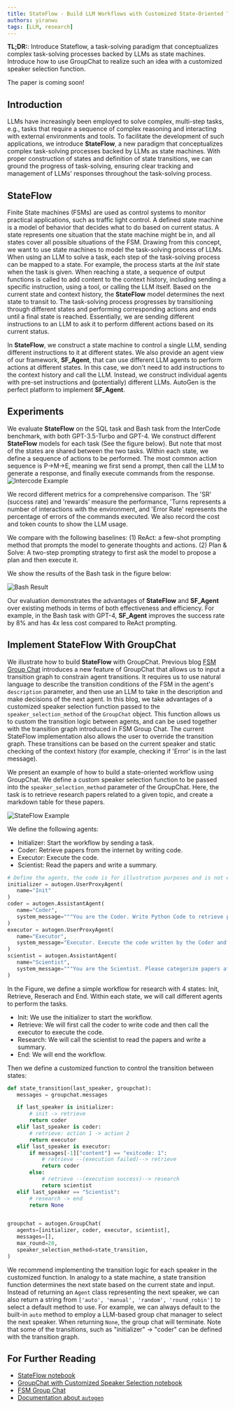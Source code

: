 ```yaml
---
title: StateFlow - Build LLM Workflows with Customized State-Oriented Transition Function in GroupChat
authors: yiranwu
tags: [LLM, research]
---
```


**TL;DR:**: Introduce Stateflow, a task-solving paradigm that conceptualizes complex task-solving processes backed by LLMs as state machines.
Introduce how to use GroupChat to realize such an idea with a customized speaker selection function.

The paper is coming soon!

## Introduction
LLMs have increasingly been employed to solve complex, multi-step tasks, e.g., tasks that require a sequence of complex reasoning
and interacting with external environments and tools. To facilitate the development of such applications, we introduce **StateFlow**, a new paradigm
that conceptualizes complex task-solving processes backed by LLMs as state machines. With proper construction of states and definition of
state transitions, we can ground the progress of task-solving, ensuring clear tracking and management of LLMs' responses throughout the task-solving process.

## StateFlow
Finite State machines (FSMs) are used as control systems to monitor practical applications, such as traffic light control.
A defined state machine is a model of behavior that decides what to do based on current status. A state represents one situation that the state machine might be in, and all states cover all possible situations of the FSM.
Drawing from this concept, we want to use state machines to model the task-solving process of LLMs. When using an LLM to solve a task, each step of the task-solving process can be mapped to a state.
For example, the process starts at the *Init* state when the task is given. When reaching a state, a sequence of output functions is called to add content to the context history, including sending a specific instruction, using a tool, or calling the LLM itself.
Based on the current state and context history, the **StateFlow** model determines the next state to transit to. The task-solving process progresses by transitioning through different states and performing corresponding actions and ends until a final state is reached.
Essentially, we are sending different instructions to an LLM to ask it to perform different actions based on its current status.

In **StateFlow**, we construct a state machine to control a single LLM, sending different instructions to it at different states.
We also provide an agent view of our framework, **SF_Agent**, that can use different LLM agents to perform actions at different states.
In this case, we don't need to add instructions to the context history and call the LLM. Instead, we construct individual agents with pre-set instructions and (potentially) different LLMs.
AutoGen is the perfect platform to implement **SF_Agent**.

## Experiments
We evaluate **StateFlow** on the SQL task and Bash task from the InterCode benchmark, with both GPT-3.5-Turbo and GPT-4.
We construct different **StateFlow** models for each task (See the figure below). But note that most of the states are shared between the two tasks.
Within each state, we define a sequence of actions to be performed. The most common action sequence is P->M->E, meaning we first send a prompt, then call the LLM to generate a response, and finally execute commands from the response.
![Intercode Example](./img/intercode.png)

We record different metrics for a comprehensive comparison. The 'SR' (success rate) and 'rewards' measure the performance,
'Turns represents a number of interactions with the environment, and 'Error Rate' represents the percentage of errors of the commands executed.
We also record the cost and token counts to show the LLM usage.

We compare with the following baselines:
(1) ReAct: a few-shot prompting method that prompts the model to generate thoughts and actions.
(2) Plan & Solve: A two-step prompting strategy to first ask the model to propose a plan and then execute it.

We show the results of the Bash task in the figure below:

![Bash Result](./img/bash_result.png)

Our evaluation demonstrates the advantages of **StateFlow** and **SF_Agent** over existing methods in terms of both effectiveness and efficiency.
For example, in the Bash task with GPT-4, **SF_Agent** improves the success rate by 8% and has 4x less cost compared to ReAct prompting.


## Implement StateFlow With GroupChat
We illustrate how to build **StateFlow** with GroupChat. Previous blog [FSM Group Chat](/blog/2024/02/11/FSM-GroupChat/)
introduces a new feature of GroupChat that allows us to input a transition graph to constrain agent transitions.
It requires us to use natural language to describe the transition conditions of the FSM in the agent's `description` parameter, and then use an LLM to take in the description and make decisions of the next agent.
In this blog, we take advantages of a customized speaker selection function passed to the `speaker_selection_method` of the `GroupChat` object.
This function allows us to custom the transition logic between agents, and can be used together with the transition graph introduced in FSM Group Chat. The current StateFlow implementation also allows the user to override the transition graph.
These transitions can be based on the current speaker and static checking of the context history (for example, checking if 'Error' is in the last message).

We present an example of how to build a state-oriented workflow using GroupChat.
We define a custom speaker selection function to be passed into the `speaker_selection_method` parameter of the GroupChat.
Here, the task is to retrieve research papers related to a given topic, and create a markdown table for these papers.

![StateFlow Example](./img/sf_example_1.png)


We define the following agents:
- Initializer: Start the workflow by sending a task.
- Coder: Retrieve papers from the internet by writing code.
- Executor: Execute the code.
- Scientist: Read the papers and write a summary.


```python
# Define the agents, the code is for illustration purposes and is not executable.
initializer = autogen.UserProxyAgent(
   name="Init"
)
coder = autogen.AssistantAgent(
   name="Coder",
   system_message="""You are the Coder. Write Python Code to retrieve papers from arxiv."""
)
executor = autogen.UserProxyAgent(
   name="Executor",
   system_message="Executor. Execute the code written by the Coder and report the result.",
)
scientist = autogen.AssistantAgent(
   name="Scientist",
   system_message="""You are the Scientist. Please categorize papers after seeing their abstracts printed and create a markdown table with Domain, Title, Authors, Summary and Link. Return 'TERMINATE' in the end.""",
)
```

In the Figure, we define a simple workflow for research with 4 states: Init, Retrieve, Reserach and End. Within each state, we will call different agents to perform the tasks.
- Init: We use the initializer to start the workflow.
- Retrieve: We will first call the coder to write code and then call the executor to execute the code.
- Research: We will call the scientist to read the papers and write a summary.
- End: We will end the workflow.


Then we define a customized function to control the transition between states:
```python
def state_transition(last_speaker, groupchat):
   messages = groupchat.messages

   if last_speaker is initializer:
       # init -> retrieve
       return coder
   elif last_speaker is coder:
       # retrieve: action 1 -> action 2
       return executor
   elif last_speaker is executor:
       if messages[-1]["content"] == "exitcode: 1":
           # retrieve --(execution failed)--> retrieve
           return coder
       else:
           # retrieve --(execution success)--> research
           return scientist
   elif last_speaker == "Scientist":
       # research -> end
       return None


groupchat = autogen.GroupChat(
   agents=[initializer, coder, executor, scientist],
   messages=[],
   max_round=20,
   speaker_selection_method=state_transition,
)
```

We recommend implementing the transition logic for each speaker in the customized function. In analogy to a state machine, a state transition function determines the next state based on the current state and input.
Instead of returning an `Agent` class representing the next speaker, we can also return a string from `['auto', 'manual', 'random', 'round_robin']` to select a default method to use.
For example, we can always default to the built-in `auto` method to employ a LLM-based group chat manager to select the next speaker.
When returning `None`, the group chat will terminate. Note that some of the transitions, such as "initializer" -> "coder" can be defined with the transition graph.


## For Further Reading
* [StateFlow notebook](/docs/notebooks/agentchat_groupchat_stateflow)
* [GroupChat with Customized Speaker Selection notebook](/docs/notebooks/agentchat_groupchat_customized)
* [FSM Group Chat](/blog/2024/02/11/FSM-GroupChat/)
* [Documentation about `autogen`](/docs/Getting-Started)
